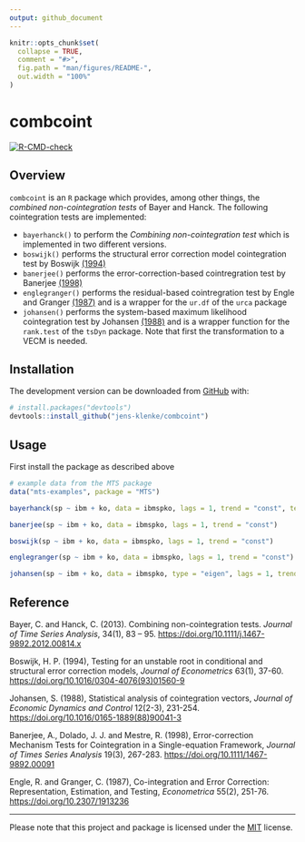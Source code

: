 ```yaml
---
output: github_document
---
```


<!-- README.md is generated from README.Rmd. Please edit that file -->

```r
knitr::opts_chunk$set(
  collapse = TRUE,
  comment = "#>",
  fig.path = "man/figures/README-",
  out.width = "100%"
)
```

# combcoint

<!-- badges: start -->
[![R-CMD-check](https://github.com/Janine-Langerbein/combcoint/actions/workflows/R-CMD-check.yaml/badge.svg)](https://github.com/Janine-Langerbein/combcoint/actions/workflows/R-CMD-check.yaml)
<!-- badges: end -->

## Overview 

`combcoint` is an `R` package which provides, among other things, the _combined non-cointegration tests_ of Bayer and Hanck. The following cointegration tests are implemented:

* `bayerhanck()` to perform the _Combining non-cointegration test_ which is implemented in two different versions.
* `boswijk()` performs the structural error correction model cointegration test by Boswijk [(1994)](https://doi.org/10.1016/0304-4076(93)01560-9) 
* `banerjee()` performs the error-correction-based cointregration test by Banerjee [(1998)](https://doi.org/10.1111/1467-9892.00091) 
* `englegranger()` performs the residual-based cointregration test by Engle and Granger [(1987)](https://doi.org/10.2307/1913236) and is a wrapper for the `ur.df` of the `urca` package
* `johansen()` performs the system-based maximum likelihood cointegration test by Johansen [(1988)](https://doi.org/10.1016/0165-1889(88)90041-3) and is a wrapper function for the `rank.test` of the `tsDyn` package. Note that first the transformation to a VECM is needed.   

## Installation

<!--
You can install the released version of combcoint from [CRAN](https://CRAN.R-project.org) with:

```r
install.packages("combcoint")
```
-->

The development version can be downloaded from [GitHub](https://github.com/jens-klenke/combcoint) with:

```r
# install.packages("devtools")
devtools::install_github("jens-klenke/combcoint")
```

## Usage

First install the package as described above

```r

# example data from the MTS package 
data("mts-examples", package = "MTS")

bayerhanck(sp ~ ibm + ko, data = ibmspko, lags = 1, trend = "const", test = "all")

banerjee(sp ~ ibm + ko, data = ibmspko, lags = 1, trend = "const")

boswijk(sp ~ ibm + ko, data = ibmspko, lags = 1, trend = "const")

englegranger(sp ~ ibm + ko, data = ibmspko, lags = 1, trend = "const")

johansen(sp ~ ibm + ko, data = ibmspko, type = "eigen", lags = 1, trend = "const")


```


## Reference 

Bayer, C. and Hanck, C. (2013). Combining non-cointegration tests. _Journal of Time Series Analysis_, 34(1), 83 -- 95. [https://doi.org/10.1111/j.1467-9892.2012.00814.x](https://doi.org/10.1111/j.1467-9892.2012.00814.x)

Boswijk, H. P. (1994), Testing for an unstable root in conditional and structural error correction models, _Journal of Econometrics_ 63(1), 37-60.
[https://doi.org/10.1016/0304-4076(93)01560-9](https://doi.org/10.1016/0304-4076(93)01560-9)

Johansen, S. (1988), Statistical analysis of cointegration vectors, _Journal of Economic Dynamics and Control_ 12(2-3), 231-254. [https://doi.org/10.1016/0165-1889(88)90041-3](https://doi.org/10.1016/0165-1889(88)90041-3)

Banerjee, A., Dolado, J. J. and Mestre, R. (1998), Error-correction Mechanism Tests for Cointegration in a Single-equation Framework, _Journal of Times Series Analysis_ 19(3), 267-283. [https://doi.org/10.1111/1467-9892.00091](https://doi.org/10.1111/1467-9892.00091)

Engle, R. and Granger, C. (1987), Co-integration and Error Correction: Representation, Estimation, and Testing, _Econometrica_ 55(2), 251-76. [https://doi.org/10.2307/1913236](https://doi.org/10.2307/1913236)


---

Please note that this project and package is licensed under the [MIT](https://github.com/jens-klenke/combcoint/blob/master/LICENSE.md) license. 
